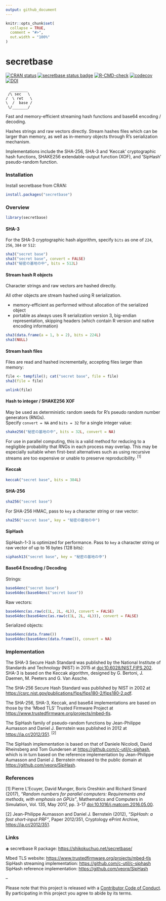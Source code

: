 ```yaml
---
output: github_document
---
```


<!-- README.md is generated from README.Rmd. Please edit that file -->

```r
knitr::opts_chunk$set(
  collapse = TRUE,
  comment = "#>",
  out.width = "100%"
)
```

# secretbase

<!-- badges: start -->
[![CRAN status](https://www.r-pkg.org/badges/version/secretbase?color=17411d)](https://CRAN.R-project.org/package=secretbase)
[![secretbase status badge](https://shikokuchuo.r-universe.dev/badges/secretbase)](https://shikokuchuo.r-universe.dev/secretbase)
[![R-CMD-check](https://github.com/shikokuchuo/secretbase/workflows/R-CMD-check/badge.svg)](https://github.com/shikokuchuo/secretbase/actions)
[![codecov](https://codecov.io/gh/shikokuchuo/secretbase/graph/badge.svg)](https://app.codecov.io/gh/shikokuchuo/secretbase)
[![DOI](https://zenodo.org/badge/745691432.svg)](https://zenodo.org/doi/10.5281/zenodo.10553139)
<!-- badges: end -->

```
  ________  
 /\ sec   \
/  \ ret   \
\  /  base /
 \/_______/
```

Fast and memory-efficient streaming hash functions and base64 encoding / decoding.

Hashes strings and raw vectors directly. Stream hashes files which can be larger than memory, as well as in-memory objects through R's serialization mechanism.

Implementations include the SHA-256, SHA-3 and 'Keccak' cryptographic hash functions, SHAKE256 extendable-output function (XOF), and 'SipHash' pseudo-random function.

### Installation

Install secretbase from CRAN:

```r
install.packages("secretbase")
```

### Overview

```r
library(secretbase)
```

#### SHA-3
 
For the SHA-3 cryptographic hash algorithm, specify `bits` as one of `224`, `256`, `384` or `512`:

```r
sha3("secret base")
sha3("secret base", convert = FALSE)
sha3("秘密の基地の中", bits = 512L)
```

#### Stream hash R objects

Character strings and raw vectors are hashed directly.

All other objects are stream hashed using R serialization.

- memory-efficient as performed without allocation of the serialized object
- portable as always uses R serialization version 3, big-endian representation, skipping headers (which contain R version and native encoding information)

```r
sha3(data.frame(a = 1, b = 2), bits = 224L)
sha3(NULL)
```

#### Stream hash files

Files are read and hashed incrementally, accepting files larger than memory:
```r
file <- tempfile(); cat("secret base", file = file)
sha3(file = file)
```
```r
unlink(file)
```

#### Hash to integer / SHAKE256 XOF

May be used as deterministic random seeds for R's pseudo random number generators (RNGs). <br />
Specify `convert = NA` and `bits = 32` for a single integer value:
```r
shake256("秘密の基地の中", bits = 32L, convert = NA)
```

For use in parallel computing, this is a valid method for reducing to a negligible probability that RNGs in each process may overlap. This may be especially suitable when first-best alternatives such as using recursive streams are too expensive or unable to preserve reproducibility. <sup>[1]</sup>

#### Keccak

```r
keccak("secret base", bits = 384L)
```

#### SHA-256

```r
sha256("secret base")
```

For SHA-256 HMAC, pass to `key` a character string or raw vector:
```r
sha256("secret base", key = "秘密の基地の中")
```

#### SipHash

SipHash-1-3 is optimized for performance. Pass to `key` a character string or raw vector of up to 16 bytes (128 bits):
```r
siphash13("secret base", key = "秘密の基地の中")
```

#### Base64 Encoding / Decoding

Strings:
```r
base64enc("secret base")
base64dec(base64enc("secret base"))
```
Raw vectors:
```r
base64enc(as.raw(c(1L, 2L, 4L)), convert = FALSE)
base64dec(base64enc(as.raw(c(1L, 2L, 4L))), convert = FALSE)
```
Serialized objects:
```r
base64enc(data.frame())
base64dec(base64enc(data.frame()), convert = NA)
```

### Implementation

The SHA-3 Secure Hash Standard was published by the National Institute of Standards and Technology (NIST) in 2015 at [doi:10.6028/NIST.FIPS.202](https://dx.doi.org/10.6028/NIST.FIPS.202). SHA-3 is based on the Keccak algorithm, designed by G. Bertoni, J. Daemen, M. Peeters and G. Van Assche.

The SHA-256 Secure Hash Standard was published by NIST in 2002 at <https://csrc.nist.gov/publications/fips/fips180-2/fips180-2.pdf>.

The SHA-256, SHA-3, Keccak, and base64 implementations are based on those by the 'Mbed TLS' Trusted Firmware Project at <https://www.trustedfirmware.org/projects/mbed-tls>.

The SipHash family of pseudo-random functions by Jean-Philippe Aumasson and Daniel J. Bernstein was published in 2012 at <https://ia.cr/2012/351>. <sup>[2]</sup>

The SipHash implementation is based on that of Daniele Nicolodi, David Rheinsberg and Tom Gundersen at <https://github.com/c-util/c-siphash>, which is in turn based on the reference implementation by Jean-Philippe Aumasson and Daniel J. Bernstein released to the public domain at <https://github.com/veorq/SipHash>.

### References

[1] Pierre L’Ecuyer, David Munger, Boris Oreshkin and Richard Simard (2017), *"Random numbers for parallel computers: Requirements and methods, with emphasis on GPUs"*, Mathematics and Computers in Simulation, Vol. 135, May 2017, pp. 3-17 [doi:10.1016/j.matcom.2016.05.00](https://doi.org/10.1016/j.matcom.2016.05.005).

[2] Jean-Philippe Aumasson and Daniel J. Bernstein (2012), *"SipHash: a fast short-input PRF"*, Paper 2012/351, Cryptology ePrint Archive, <https://ia.cr/2012/351>.

### Links

◈ secretbase R package: <https://shikokuchuo.net/secretbase/>

Mbed TLS website: <https://www.trustedfirmware.org/projects/mbed-tls><br />
SipHash streaming implementation: <https://github.com/c-util/c-siphash><br />
SipHash reference implementation: <https://github.com/veorq/SipHash>

--

Please note that this project is released with a [Contributor Code of Conduct](https://shikokuchuo.net/secretbase/CODE_OF_CONDUCT.html). By participating in this project you agree to abide by its terms.
